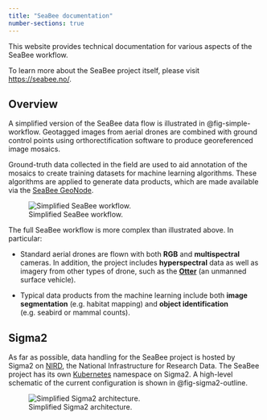 ```yaml
---
title: "SeaBee documentation"
number-sections: true
---
```


This website provides technical documentation for various aspects of the SeaBee workflow. 

To learn more about the SeaBee project itself, please visit <https://seabee.no/>.

## Overview {#sec-overview}

A simplified version of the SeaBee data flow is illustrated in @fig-simple-workflow. Geotagged images from aerial drones are combined with ground control points using orthorectification software to produce georeferenced image mosaics. 

Ground-truth data collected in the field are used to aid annotation of the mosaics to create training datasets for machine learning algorithms. These algorithms are applied to generate data products, which are made available via the [SeaBee GeoNode](https://geonode.seabee.sigma2.no/#/).

![Simplified SeaBee workflow.](./images/simple_workflow.png){#fig-simple-workflow}

The full SeaBee workflow is more complex than illustrated above. In particular:

 * Standard aerial drones are flown with both **RGB** and **multispectral** cameras. In addition, the project includes **hyperspectral** data as well as imagery from other types of drone, such as the [**Otter**](https://www.maritimerobotics.com/otter) (an unmanned surface vehicle). 

 * Typical data products from the machine learning include both **image segmentation** (e.g. habitat mapping) and **object identification** (e.g. seabird or mammal counts).

## Sigma2 {#sec-sigma2}

As far as possible, data handling for the SeaBee project is hosted by Sigma2 on [NIRD](https://documentation.sigma2.no/files_storage/nird.html), the National Infrastructure for Research Data. The SeaBee project has its own [Kubernetes](https://kubernetes.io/) namespace on Sigma2. A high-level schematic of the current configuration is shown in @fig-sigma2-outline.

![Simplified Sigma2 architecture.](./images/sigma2_outline_2023-01-06.png){#fig-sigma2-outline}
